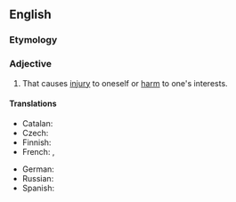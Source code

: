 ==English==

===Etymology===
{{prefix|self|destructive|lang=en}}

===Adjective===
{{en-adj}}

# That causes [[injury]] to oneself or [[harm]] to one's interests.

====Translations====
{{trans-top|that causes injury to oneself or harm to one's interests}}
* Catalan: {{t|ca|autodestructiu}}
* Czech: {{t|cs|sebezničující}}
* Finnish: {{t+|fi|itsetuhoinen}}
* French: {{t+|fr|autodestructeur|m}}, {{t+|fr|autodestructrice|f}}
{{trans-mid}}
* German: {{t+|de|selbstzerstörerisch}}
* Russian: {{t|ru|самоуничтожающийся}}
* Spanish: {{t+|es|autodestructivo}}
{{trans-bottom}}